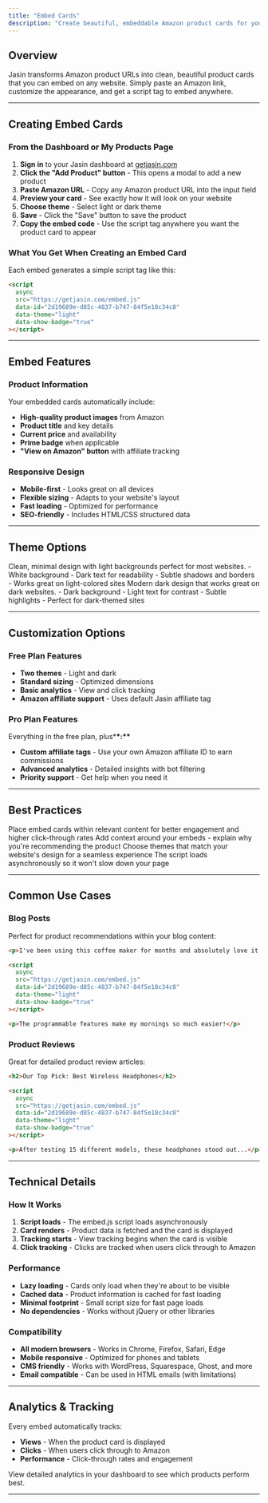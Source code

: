 ```yaml
---
title: "Embed Cards"
description: "Create beautiful, embeddable Amazon product cards for your website"
---
```


## Overview

Jasin transforms Amazon product URLs into clean, beautiful product cards that you can embed on any
website. Simply paste an Amazon link, customize the appearance, and get a script tag to embed
anywhere.

---

## Creating Embed Cards

### From the Dashboard or My Products Page

1. **Sign in** to your Jasin dashboard at [getjasin.com](https://getjasin.com)
2. **Click the "Add Product" button** - This opens a modal to add a new product
3. **Paste Amazon URL** - Copy any Amazon product URL into the input field
4. **Preview your card** - See exactly how it will look on your website
5. **Choose theme** - Select light or dark theme
6. **Save** - Click the "Save" button to save the product
7. **Copy the embed code** - Use the script tag anywhere you want the product card to appear

### What You Get When Creating an Embed Card

Each embed generates a simple script tag like this:

```html
<script
  async
  src="https://getjasin.com/embed.js"
  data-id="2d19689e-d85c-4837-b747-84f5e18c34c8"
  data-theme="light"
  data-show-badge="true"
></script>
```

---

## Embed Features

### Product Information

Your embedded cards automatically include:

- **High-quality product images** from Amazon
- **Product title** and key details
- **Current price** and availability
- **Prime badge** when applicable
- **"View on Amazon" button** with affiliate tracking

### Responsive Design

- **Mobile-first** - Looks great on all devices
- **Flexible sizing** - Adapts to your website's layout
- **Fast loading** - Optimized for performance
- **SEO-friendly** - Includes HTML/CSS structured data

---

## Theme Options

<Tabs>
  <Tab title="Light Theme">
    Clean, minimal design with light backgrounds perfect for most websites.
    - White background
    - Dark text for readability
    - Subtle shadows and borders
    - Works great on light-colored sites
  </Tab>

  <Tab title="Dark Theme">
    Modern dark design that works great on dark websites.
    - Dark background
    - Light text for contrast
    - Subtle highlights
    - Perfect for dark-themed sites
  </Tab>
</Tabs>

---

## Customization Options

### Free Plan Features

- **Two themes** - Light and dark
- **Standard sizing** - Optimized dimensions
- **Basic analytics** - View and click tracking
- **Amazon affiliate support** - Uses default Jasin affiliate tag

### Pro Plan Features

Everything in the free plan, plus\***\*:\*\***

- **Custom affiliate tags** - Use your own Amazon affiliate ID to earn commissions
- **Advanced analytics** - Detailed insights with bot filtering
- **Priority support** - Get help when you need it

---

## Best Practices

<CardGroup cols={2}>
  <Card title="Placement" icon="map-pin">
    Place embed cards within relevant content for better engagement and higher click-through rates
  </Card>
  <Card title="Context" icon="align-left">
    Add context around your embeds - explain why you're recommending the product
  </Card>
  <Card title="Theme Choice" icon="palette">
    Choose themes that match your website's design for a seamless experience
  </Card>
  <Card title="Performance" icon="clock">
    The script loads asynchronously so it won't slow down your page
  </Card>
</CardGroup>

---

## Common Use Cases

### Blog Posts

Perfect for product recommendations within your blog content:

```html
<p>I've been using this coffee maker for months and absolutely love it:</p>

<script
  async
  src="https://getjasin.com/embed.js"
  data-id="2d19689e-d85c-4837-b747-84f5e18c34c8"
  data-theme="light"
  data-show-badge="true"
></script>

<p>The programmable features make my mornings so much easier!</p>
```

### Product Reviews

Great for detailed product review articles:

```html
<h2>Our Top Pick: Best Wireless Headphones</h2>

<script
  async
  src="https://getjasin.com/embed.js"
  data-id="2d19689e-d85c-4837-b747-84f5e18c34c8"
  data-theme="light"
  data-show-badge="true"
></script>

<p>After testing 15 different models, these headphones stood out...</p>
```

---

## Technical Details

### How It Works

1. **Script loads** - The embed.js script loads asynchronously
2. **Card renders** - Product data is fetched and the card is displayed
3. **Tracking starts** - View tracking begins when the card is visible
4. **Click tracking** - Clicks are tracked when users click through to Amazon

### Performance

- **Lazy loading** - Cards only load when they're about to be visible
- **Cached data** - Product information is cached for fast loading
- **Minimal footprint** - Small script size for fast page loads
- **No dependencies** - Works without jQuery or other libraries

### Compatibility

- **All modern browsers** - Works in Chrome, Firefox, Safari, Edge
- **Mobile responsive** - Optimized for phones and tablets
- **CMS friendly** - Works with WordPress, Squarespace, Ghost, and more
- **Email compatible** - Can be used in HTML emails (with limitations)

---

## Analytics & Tracking

Every embed automatically tracks:

- **Views** - When the product card is displayed
- **Clicks** - When users click through to Amazon
- **Performance** - Click-through rates and engagement

View detailed analytics in your dashboard to see which products perform best.

---
